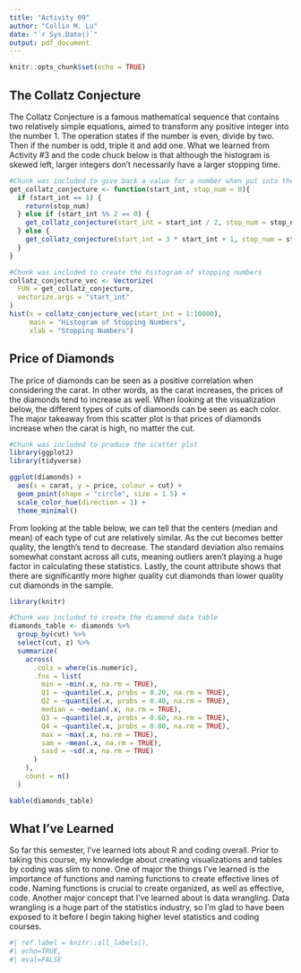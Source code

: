 ```yaml
---
title: "Activity 09"
author: "Collin M. Lu"
date: "`r Sys.Date()`"
output: pdf_document
---
```


```r
knitr::opts_chunk$set(echo = TRUE)
```

## The Collatz Conjecture

The Collatz Conjecture is a famous mathematical sequence that contains two relatively simple equations, aimed to transform any positive integer into the number 1. The operation states if the number is even, divide by two. Then if the number is odd, triple it and add one. What we learned from Activity #3 and the code chuck below is that although the histogram is skewed left, larger integers don't necessarily have a larger stopping time.

```r
#Chunk was included to give back a value for a number when put into the collatz conjecture
get_collatz_conjecture <- function(start_int, stop_num = 0){
  if (start_int == 1) {
    return(stop_num)
  } else if (start_int %% 2 == 0) {
    get_collatz_conjecture(start_int = start_int / 2, stop_num = stop_num + 1)
  } else {
    get_collatz_conjecture(start_int = 3 * start_int + 1, stop_num = stop_num + 1)
  }
}
```

```r
#Chunk was included to create the histogram of stopping numbers
collatz_conjecture_vec <- Vectorize(
  FUN = get_collatz_conjecture,
  vectorize.args = "start_int"
)
hist(x = collatz_conjecture_vec(start_int = 1:10000),
     main = "Histogram of Stopping Numbers",
     xlab = "Stopping Numbers")
```

## Price of Diamonds

The price of diamonds can be seen as a positive correlation when considering the carat. In other words, as the carat increases, the prices of the diamonds tend to increase as well. When looking at the visualization below, the different types of cuts of diamonds can be seen as each color. The major takeaway from this scatter plot is that prices of diamonds increase when the carat is high, no matter the cut.

```r
#Chunk was included to produce the scatter plot
library(ggplot2)
library(tidyverse)

ggplot(diamonds) +
  aes(x = carat, y = price, colour = cut) +
  geom_point(shape = "circle", size = 1.5) +
  scale_color_hue(direction = 1) +
  theme_minimal()
```

From looking at the table below, we can tell that the centers (median and mean) of each type of cut are relatively similar. As the cut becomes better quality, the length's tend to decrease. The standard deviation also remains somewhat constant across all cuts, meaning outliers aren't playing a huge factor in calculating these statistics. Lastly, the count attribute shows that there are significantly more higher quality cut diamonds than lower quality cut diamonds in the sample.

```r
library(knitr)

#Chunk was included to create the diamond data table
diamonds_table <- diamonds %>%
  group_by(cut) %>%
  select(cut, z) %>%
  summarize(
    across(
      .cols = where(is.numeric),
      .fns = list(
        min = ~min(.x, na.rm = TRUE),
        Q1 = ~quantile(.x, probs = 0.20, na.rm = TRUE),
        Q2 = ~quantile(.x, probs = 0.40, na.rm = TRUE),
        median = ~median(.x, na.rm = TRUE),
        Q3 = ~quantile(.x, probs = 0.60, na.rm = TRUE),
        Q4 = ~quantile(.x, probs = 0.80, na.rm = TRUE),
        max = ~max(.x, na.rm = TRUE),
        sam = ~mean(.x, na.rm = TRUE),
        sasd = ~sd(.x, na.rm = TRUE)
      )
    ),
    count = n()
  )

kable(diamonds_table)
```

## What I've Learned

So far this semester, I've learned lots about R and coding overall. Prior to taking this course, my knowledge about creating visualizations and tables by coding was slim to none. One of major the things I've learned is the importance of functions and naming functions to create effective lines of code. Naming functions is crucial to create organized, as well as effective, code. Another major concept that I've learned about is data wrangling. Data wrangling is a huge part of the statistics industry, so I'm glad to have been exposed to it before I begin taking higher level statistics and coding courses.

```r
#| ref.label = knitr::all_labels(),
#| echo=TRUE,
#| eval=FALSE
```


